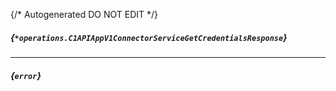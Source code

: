 {/* Autogenerated DO NOT EDIT  */}

##### *{`*operations.C1APIAppV1ConnectorServiceGetCredentialsResponse`}*

<Collapsible defaultOpen openLabel={Labels.showProperties} closeLabel={Labels.hideProperties}>
  <C1APIAppV1ConnectorServiceGetCredentialsResponse />
</Collapsible>


---
##### *{`error`}*


